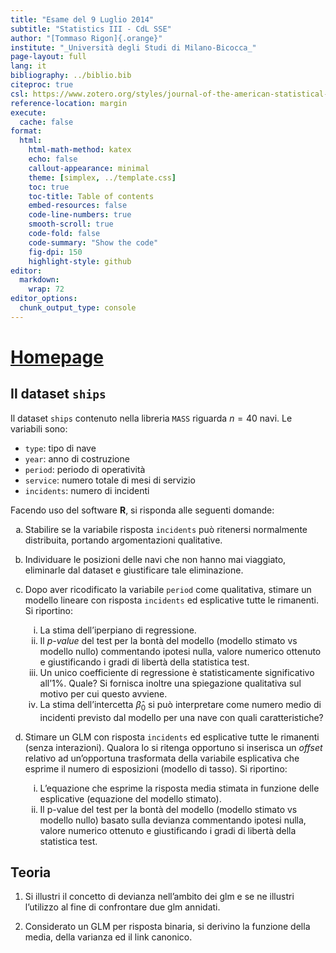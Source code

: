 ```yaml
---
title: "Esame del 9 Luglio 2014"
subtitle: "Statistics III - CdL SSE"
author: "[Tommaso Rigon]{.orange}"
institute: "_Università degli Studi di Milano-Bicocca_"
page-layout: full
lang: it
bibliography: ../biblio.bib
citeproc: true
csl: https://www.zotero.org/styles/journal-of-the-american-statistical-association
reference-location: margin
execute:
  cache: false
format:
  html:
    html-math-method: katex
    echo: false
    callout-appearance: minimal
    theme: [simplex, ../template.css]
    toc: true
    toc-title: Table of contents
    embed-resources: false
    code-line-numbers: true
    smooth-scroll: true
    code-fold: false
    code-summary: "Show the code"
    fig-dpi: 150
    highlight-style: github
editor: 
  markdown: 
    wrap: 72
editor_options: 
  chunk_output_type: console
---
```


# [Homepage](../index.html)

## Il dataset `ships`

Il dataset `ships` contenuto nella libreria `MASS` riguarda $n = 40$ navi. Le variabili sono:

  - `type`: tipo di nave  
  - `year`: anno di costruzione  
  - `period`: periodo di operatività  
  - `service`: numero totale di mesi di servizio  
  - `incidents`: numero di incidenti  

Facendo uso del software **R**, si risponda alle seguenti domande:

(a) Stabilire se la variabile risposta `incidents` può ritenersi normalmente distribuita, portando argomentazioni qualitative.

(b) Individuare le posizioni delle navi che [non hanno mai viaggiato]{.blue}, eliminarle dal dataset e giustificare tale eliminazione.  

(c) Dopo aver ricodificato la variabile `period` come [qualitativa]{.orange}, stimare un [modello lineare]{.blue} con risposta `incidents` ed esplicative tutte le rimanenti. Si riportino:
    i. La stima dell’iperpiano di regressione.
    ii. Il *p-value* del test per la bontà del modello (modello stimato vs modello nullo) commentando ipotesi nulla, valore numerico ottenuto e giustificando i gradi di libertà della statistica test.
    iii. Un unico coefficiente di regressione è statisticamente significativo all'1%. Quale? Si fornisca inoltre una spiegazione [qualitativa]{.orange} sul motivo per cui questo avviene. 
    iv. La stima dell’intercetta $\hat{\beta}_0$ si può interpretare come numero medio di incidenti previsto dal modello per una nave con quali caratteristiche?

(d) Stimare un GLM con risposta `incidents` ed esplicative tutte le rimanenti (senza interazioni). Qualora lo si ritenga opportuno si inserisca un *offset* relativo ad un'opportuna trasformata della variabile esplicativa che esprime il numero di esposizioni (modello di tasso). Si riportino:
    i. L'equazione che esprime la risposta media stimata in funzione delle esplicative (equazione del modello stimato).       
    ii. Il p-value del test per la bontà del modello (modello stimato vs modello nullo) basato sulla devianza commentando ipotesi nulla, valore numerico ottenuto e giustificando i gradi di libertà della statistica test.


## Teoria

1. Si illustri il concetto di devianza nell’ambito dei glm e se ne illustri l’utilizzo al fine di confrontare due glm annidati.

2. Considerato un GLM per risposta binaria, si derivino la funzione della media, della varianza ed il link canonico.
